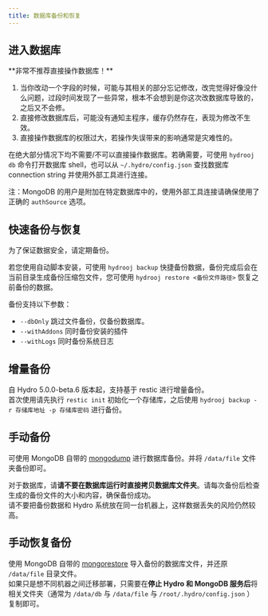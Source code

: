 ```yaml
---
title: 数据库备份和恢复
---
```


## 进入数据库

<Callout type="error">
**非常不推荐直接操作数据库！**

1. 当你改动一个字段的时候，可能与其相关的部分忘记修改，改完觉得好像没什么问题，过段时间发现了一些异常，根本不会想到是你这次改数据库导致的，之后又不会修。
2. 直接修改数据库后，可能没有通知主程序，缓存仍然存在，表现为修改不生效。
3. 直接操作数据库的权限过大，若操作失误带来的影响通常是灾难性的。
</Callout>

在绝大部分情况下均不需要/不可以直接操作数据库。若确需要，可使用 `hydrooj db` 命令打开数据库 shell，也可以从 `~/.hydro/config.json` 查找数据库 connection string 并使用外部工具进行连接。

注：MongoDB 的用户是附加在特定数据库中的，使用外部工具连接请确保使用了正确的 `authSource` 选项。

## 快速备份与恢复

为了保证数据安全，请定期备份。  

若您使用自动脚本安装，可使用 `hydrooj backup` 快捷备份数据，备份完成后会在当前目录生成备份压缩包文件，您可使用 `hydrooj restore <备份文件路径>` 恢复之前备份的数据。

备份支持以下参数：

- `--dbOnly` 跳过文件备份，仅备份数据库。
- `--withAddons` 同时备份安装的插件
- `--withLogs` 同时备份系统日志

## 增量备份

自 Hydro 5.0.0-beta.6 版本起，支持基于 restic 进行增量备份。  
首次使用请先执行 `restic init` 初始化一个存储库，之后使用 `hydrooj backup -r 存储库地址 -p 存储库密码` 进行备份。

## 手动备份

可使用 MongoDB 自带的 [mongodump](https://docs.mongodb.com/database-tools/mongodump/) 进行数据库备份。并将 `/data/file` 文件夹备份即可。  

对于数据库，请**请不要在数据库运行时直接拷贝数据库文件夹**。请每次备份后检查生成的备份文件的大小和内容，确保备份成功。  
请不要把备份数据和 Hydro 系统放在同一台机器上，这样数据丢失的风险仍然较高。  

## 手动恢复备份

使用 MongoDB 自带的 [mongorestore](https://docs.mongodb.com/database-tools/mongorestore/) 导入备份的数据库文件，并还原 `/data/file` 目录文件。  
如果只是想不同机器之间迁移部署，只需要在**停止 Hydro 和 MongoDB 服务后**将相关文件夹（通常为 `/data/db` 与 `/data/file` 与 `/root/.hydro/config.json` ）复制即可。
